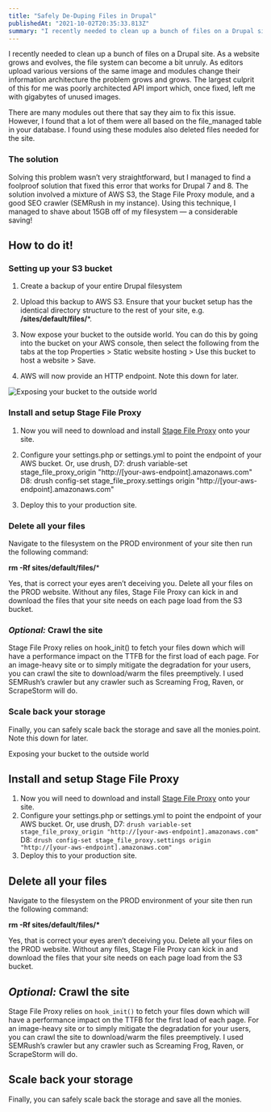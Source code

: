 ```yaml
---
title: "Safely De-Duping Files in Drupal"
publishedAt: "2021-10-02T20:35:33.813Z"
summary: "I recently needed to clean up a bunch of files on a Drupal site. As a website grows and evolves, the file system can become a bit unruly. As editors upload various versions of the same image and…"
---
```


I recently needed to clean up a bunch of files on a Drupal site. As a website grows and evolves, the file system can become a bit unruly. As editors upload various versions of the same image and modules change their information architecture the problem grows and grows. The largest culprit of this for me was poorly architected API import which, once fixed, left me with gigabytes of unused images.

There are many modules out there that say they aim to fix this issue. However, I found that a lot of them were all based on the file_managed table in your database. I found using these modules also deleted files needed for the site.

### The solution

Solving this problem wasn’t very straightforward, but I managed to find a foolproof solution that fixed this error that works for Drupal 7 and 8. The solution involved a mixture of AWS S3, the Stage File Proxy module, and a good SEO crawler (SEMRush in my instance). Using this technique, I managed to shave about 15GB off of my filesystem — a considerable saving!

## How to do it!

### Setting up your S3 bucket

 1. Create a backup of your entire Drupal filesystem

 2. Upload this backup to AWS S3. Ensure that your bucket setup has the identical directory structure to the rest of your site, e.g. **/sites/default/files/***.

 3. Now expose your bucket to the outside world. You can do this by going into the bucket on your AWS console, then select the following from the tabs at the top Properties > Static website hosting > Use this bucket to host a website > Save.

 4. AWS will now provide an HTTP endpoint. Note this down for later.

![Exposing your bucket to the outside world](https://cdn-images-1.medium.com/max/4904/1*9wutRSlMZm-6YGasbx8iTw.png)

### Install and setup Stage File Proxy

 1. Now you will need to download and install [Stage File Proxy](https://www.drupal.org/project/stage_file_proxy) onto your site.

 2. Configure your settings.php or settings.yml to point the endpoint of your AWS bucket. Or, use drush, D7: drush variable-set stage_file_proxy_origin "http://[your-aws-endpoint].amazonaws.com" D8: drush config-set stage_file_proxy.settings origin "http://[your-aws-endpoint].amazonaws.com"

 3. Deploy this to your production site.

### Delete all your files

Navigate to the filesystem on the PROD environment of your site then run the following command:

**rm -Rf sites/default/files/***

Yes, that is correct your eyes aren’t deceiving you. Delete all your files on the PROD website. Without any files, Stage File Proxy can kick in and download the files that your site needs on each page load from the S3 bucket.

### *Optional:* Crawl the site

Stage File Proxy relies on hook_init() to fetch your files down which will have a performance impact on the TTFB for the first load of each page. For an image-heavy site or to simply mitigate the degradation for your users, you can crawl the site to download/warm the files preemptively. I used SEMRush’s crawler but any crawler such as Screaming Frog, Raven, or ScrapeStorm will do.

### Scale back your storage

Finally, you can safely scale back the storage and save all the monies.point. Note this down for later.

Exposing your bucket to the outside world

## Install and setup Stage File Proxy

1.  Now you will need to download and install [Stage File Proxy](https://www.drupal.org/project/stage_file_proxy) onto your site.
2.  Configure your settings.php or settings.yml to point the endpoint of your AWS bucket. Or, use drush, D7: `drush variable-set stage_file_proxy_origin "http://[your-aws-endpoint].amazonaws.com"` D8: `drush config-set stage_file_proxy.settings origin "http://[your-aws-endpoint].amazonaws.com"`
3.  Deploy this to your production site.

## Delete all your files

Navigate to the filesystem on the PROD environment of your site then run the following command:

**rm -Rf sites/default/files/\***

Yes, that is correct your eyes aren’t deceiving you. Delete all your files on the PROD website. Without any files, Stage File Proxy can kick in and download the files that your site needs on each page load from the S3 bucket.

## _Optional:_ Crawl the site

Stage File Proxy relies on `hook_init()` to fetch your files down which will have a performance impact on the TTFB for the first load of each page. For an image-heavy site or to simply mitigate the degradation for your users, you can crawl the site to download/warm the files preemptively. I used SEMRush’s crawler but any crawler such as Screaming Frog, Raven, or ScrapeStorm will do.

## Scale back your storage

Finally, you can safely scale back the storage and save all the monies.
